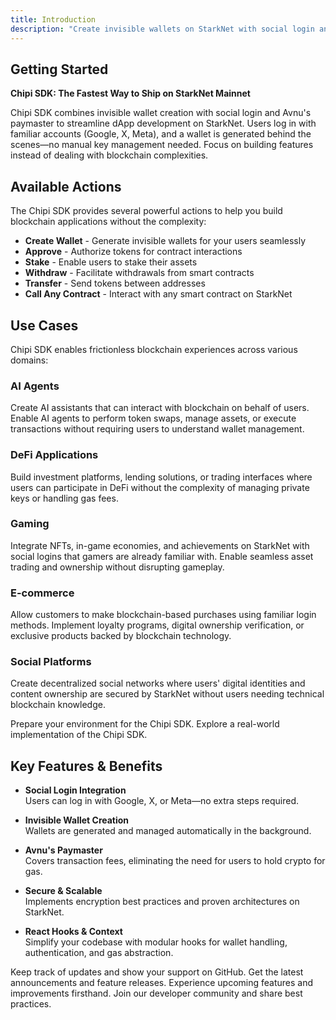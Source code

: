 ```yaml
---
title: Introduction
description: "Create invisible wallets on StarkNet with social login and Avnu's paymaster"
---
```


## Getting Started

**Chipi SDK: The Fastest Way to Ship on StarkNet Mainnet**

Chipi SDK combines invisible wallet creation with social login and Avnu's paymaster to streamline dApp development on StarkNet. Users log in with familiar accounts (Google, X, Meta), and a wallet is generated behind the scenes—no manual key management needed. Focus on building features instead of dealing with blockchain complexities.

## Available Actions

The Chipi SDK provides several powerful actions to help you build blockchain applications without the complexity:

- **Create Wallet** - Generate invisible wallets for your users seamlessly 
- **Approve** - Authorize tokens for contract interactions
- **Stake** - Enable users to stake their assets
- **Withdraw** - Facilitate withdrawals from smart contracts
- **Transfer** - Send tokens between addresses
- **Call Any Contract** - Interact with any smart contract on StarkNet

## Use Cases

Chipi SDK enables frictionless blockchain experiences across various domains:

### AI Agents
Create AI assistants that can interact with blockchain on behalf of users. Enable AI agents to perform token swaps, manage assets, or execute transactions without requiring users to understand wallet management.

### DeFi Applications
Build investment platforms, lending solutions, or trading interfaces where users can participate in DeFi without the complexity of managing private keys or handling gas fees.

### Gaming
Integrate NFTs, in-game economies, and achievements on StarkNet with social logins that gamers are already familiar with. Enable seamless asset trading and ownership without disrupting gameplay.

### E-commerce
Allow customers to make blockchain-based purchases using familiar login methods. Implement loyalty programs, digital ownership verification, or exclusive products backed by blockchain technology.

### Social Platforms
Create decentralized social networks where users' digital identities and content ownership are secured by StarkNet without users needing technical blockchain knowledge.

<CardGroup cols={2}>
  <Card
    title="Prerequisites"
    icon="book-open-cover"
    href="/prerequisites"
  >
    Prepare your environment for the Chipi SDK.
  </Card>
  <Card
    title="See Demo"
    icon="eye"
    href="https://chipipay.com/"
  >
    Explore a real-world implementation of the Chipi SDK.
  </Card>
</CardGroup>

## Key Features & Benefits

- **Social Login Integration**  
  Users can log in with Google, X, or Meta—no extra steps required.
  
- **Invisible Wallet Creation**  
  Wallets are generated and managed automatically in the background.

- **Avnu's Paymaster**  
  Covers transaction fees, eliminating the need for users to hold crypto for gas.

- **Secure & Scalable**  
  Implements encryption best practices and proven architectures on StarkNet.

- **React Hooks & Context**  
  Simplify your codebase with modular hooks for wallet handling, authentication, and gas abstraction.

<CardGroup cols={2}>
  <Card
    title="Star our Repo"
    icon="star"
    href="https://github.com/chipi-pay/chipi-sdk"
  >
    Keep track of updates and show your support on GitHub.
  </Card>
  <Card
    title="Follow Our Socials"
    icon="users"
    href="https://x.com/chipipay"
  >
    Get the latest announcements and feature releases.
  </Card>
  <Card
    title="See our live demo"
    icon="rocket"
    href="https://chipi-sdk-clerk-demo.vercel.app/"
  >
    Experience upcoming features and improvements firsthand.
  </Card>
  <Card
    title="Ping us on Telegram"
    icon="message"
    href="https://t.me/+hSAmfHZvcY9lN2Rh"
  >
    Join our developer community and share best practices.
  </Card>
</CardGroup>
